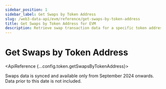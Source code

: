 ```yaml
---
sidebar_position: 1
sidebar_label: Get Swaps by Token Address
slug: /web3-data-api/evm/reference/get-swaps-by-token-address
title: Get Swaps by Token Address for EVM
description: Retrieve swap transaction data for a specific token address on EVM chains.
---
```




# Get Swaps by Token Address <MainnetBadge />

<SolanaApiBanner
  customTitle="Looking for swaps by token address on Solana?"
  customText="Access swaps by token address data using our powerful Solana API"
  customButtonText="Explore Solana API"
  customButtonLink="/web3-data-api/solana/reference/get-swaps-by-token-address"
/>

<ApiReference {...config.token.getSwapsByTokenAddress}>
  <Admonition type="info" title="Note">
    <p>
      Swaps data is synced and available only from September 2024 onwards. Data
      prior to this date is not included.
    </p>
  </Admonition>
</ApiReference>
